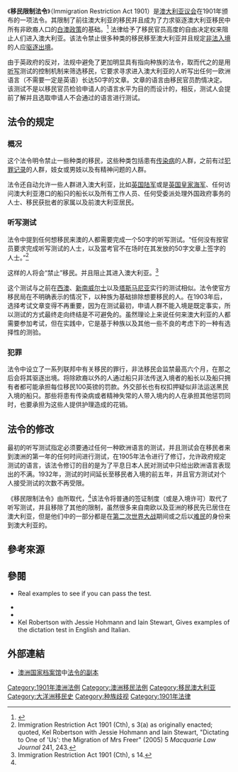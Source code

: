 {{Infobox legislation
| short_title    = 1901年移民限制法令
| legislature    = [[澳大利亚议会|澳大利亚议会]]
| image         = Coat of Arms of Australia.svg
| long_title     = 一项对移民具有特殊限制以及为联邦提供移除禁止移民的法令
| introduced_by  = [[埃德蒙·巴顿|埃德蒙·巴顿]]（1901年7月5日）
| datepassed    =
| royal_assent   = 1901年12月23日
| date_commenced =
| amendments    = 1905, 1908, 1910, 1912, 1920, 1924, 1925, 1930, 1932, 1933, 1935, 1940, 1948, 1949
| related       = {{tsl|en|Migration Act 1958|1958移民法令}}<ref name=ComLaw>{{cite web | title=Migration Act 1958 (Cth) | work=ComLaw | url=http://www.comlaw.gov.au/Details/C2013C00458 | accessdate=1 November 2013 | archive-date=2015-04-02 | archive-url=https://web.archive.org/web/20150402190019/http://www.comlaw.gov.au/Details/C2013C00458 | dead-url=no }}</ref>
| status        = repealed
}}
《'''移民限制法令'''》（Immigration Restriction Act 1901）是[[澳大利亚议会|澳大利亚议会]]在1901年颁布的一项法令。其限制了前往澳大利亚的移民并且成为了力求驱逐澳大利亚移民中所有非欧裔人口的[[白澳政策|白澳政策]]的基础。<ref>{{cite web | title=Immigration Restriction Act 1901 | work=National Archives of Australia: Documenting a Democracy | url=http://www.foundingdocs.gov.au/item.asp?dID=16 | accessdate=7 March 2015 | deadurl=yes | archiveurl=https://web.archive.org/web/20110601201917/http://www.foundingdocs.gov.au/item.asp?dID=16 | archivedate=2011-06-01 }}</ref> 法律给予了移民官员高度的自由决定权来阻止人们进入澳大利亚。该法令禁止很多种类的移民移至澳大利亚并且规定[[非法入境|非法入境]]的人应[[驱逐出境|驱逐出境]]。

由于英政府的反对，法规中避免了更加明显具有指向种族的法令，取而代之的是用[[听写|听写]]测试的控制机制来筛选移民，它要求寻求进入澳大利亚的人听写出任何一欧洲语言（不需要一定是英语）长达50字的文章。文章的语言由移民官员酌情决定。该测试不是以移民官员检验申请人的语言水平为目的而设计的，相反，测试人会提前了解并且选取申请人不会通过的语言进行测试。

==法令的规定==
===概况===
这个法令明令禁止一些种类的移民，这些种类包括患有[[传染病|传染病]]的人群，之前有过[[犯罪记录|犯罪记录]]的人群，妓女或男妓以及有精神问题的人群。

法令还自动允许一些人群进入澳大利亚，比如[[英国陆军|英国陆军]]或是[[英国皇家海军|英国皇家海军]]、任何访问澳大利亚港口的船只的船长以及所有工作人员、任何受委派处理外国政府事务的人士、移民获批者的家属以及前澳大利亚居民。

===听写测试===
法令中提到任何想移民来澳的人都需要完成一个50字的听写测试。“任何没有按官员要求完成听写测试的人士，以及當考官不在场时在其发放的50字文章上签字的人士。”<ref>Immigration Restriction Act 1901 (Cth), s 3(a) as originally enacted; quoted, Kel Robertson with Jessie Hohmann and Iain Stewart, "Dictating to One of 'Us': the Migration of Mrs Freer" (2005) 5 ''Macquarie Law Journal'' 241, 243.</ref> 

这样的人将会“禁止”移民。并且阻止其进入澳大利亚。<ref>Immigration Restriction Act 1901 (Cth), s 14.</ref>

这个测试与之前在[[西澳|西澳]]、[[新南威尔士|新南威尔士]]以及[[塔斯马尼亚|塔斯马尼亚]]实行的测试相似。法令使官方移民局在不明确表示的情况下，以种族为基础{{Ref|test_selective}}排除想要移民的人。在1903年后，选择考试文章变得不再重要，因为在测试最初，申请人群不能入境是既定事实，所以测试的方式最终走向终结是不可避免的。虽然理论上来说任何来澳大利亚的人都需要参加考试，但在实践中，它是基于种族以及其他一些不良的考虑下的一种有选择性的测验。

===犯罪===
法令中设立了一系列联邦中有关移民的罪行，非法移民会监禁最高六个月，在那之后会将其驱逐出境。将除欧裔以外的人通过船只非法传送入境者的船长以及船只拥有者都可能承担每位移民100英镑的罚款。外交部长也有权扣押疑似非法运送黑民入境的船只。那些将患有传染病或者精神失常的人带入境内的人在承担其他惩罚同时，也要承担为这些人提供护理造成的花销。

==法令的修改==
最初的听写测试指定必须要通过任何一种欧洲语言的测试，并且测试会在移民者来到澳洲的第一年的任何时间进行测试，在1905年法令进行了修订，允许政府规定测试的语言，该法令修订的目的是为了平息日本人民对测试中只给出欧洲语言表现出的不满。1932年，测试的时间延长至移民者入境的前五年，并且官方测试对个人接受测试的次数不再受限。

《移民限制法令》由{{tsl|en|Migration Act 1958|1958移民法令}}所取代，<ref name=ComLaw />该法令将普通的签证制度（或是入境许可）取代了听写测试，并且移除了其他的限制，虽然很多来自南欧以及亚洲的移民先已居住在澳大利亚，但是他们中的一部分都是在[[第二次世界大战|第二次世界大战]]期间或之后以[[难民|难民]]的身份来到澳大利亚的。

==參考來源==
{{reflist}}

==參閱==
* {{cite web | title=The Australian Dictation Test | work=Tenpoundpom.com | url=http://www.tenpoundpom.com/dictation.php | accessdate=27 April 2014 | deadurl=yes | archiveurl=https://web.archive.org/web/20140301061101/http://www.tenpoundpom.com/dictation.php | archivedate=2014-03-01 }} Real examples to see if you can pass the test.
* {{cite web | title=Administering the Dictation Test, 1950s | work=Immigration Museum | url=http://www.museum.vic.gov.au/customshouse/stories/dictation_test.asp | accessdate=13 July 2005 | archive-url=https://web.archive.org/web/20080829004947/http://www.museum.vic.gov.au/customshouse/stories/dictation_test.asp | archive-date=2008-08-29 | dead-url=yes }}
* {{cite web | title=Abolition of the 'White Australia' Policy | work=Dept of Immigration and Citizenship | url=http://www.immi.gov.au/media/fact-sheets/08abolition.htm | accessdate=5 January 2010 | archive-url=https://web.archive.org/web/20060901105340/http://www.immi.gov.au/media/fact-sheets/08abolition.htm | archive-date=2006-09-01 | dead-url=yes }}
* Kel Robertson with Jessie Hohmann and Iain Stewart, {{cite web | title=Dictating to One of 'Us': the Migration of Mrs Freer | url=http://www.austlii.edu.au/au/journals/MqLawJl/2005/12.html | accessdate=24 May 2013 | archive-date=2016-03-04 | archive-url=https://web.archive.org/web/20160304070841/http://www.austlii.edu.au/au/journals/MqLawJl/2005/12.html | dead-url=no }} Gives examples of the dictation test in English and Italian.

==外部連結==
*[[澳洲国家档案馆|澳洲国家档案馆]]中[http://foundingdocs.gov.au/item-sdid-87.html 法令的副本]{{Wayback|url=http://foundingdocs.gov.au/item-sdid-87.html |date=20201021182808 }}

[[Category:1901年澳洲法例|Category:1901年澳洲法例]]
[[Category:澳洲移民法例|Category:澳洲移民法例]]
[[Category:移民澳大利亚|Category:移民澳大利亚]]
[[Category:大洋洲移民史|Category:大洋洲移民史]]
[[Category:种族歧视|Category:种族歧视]]
[[Category:1901年法律|Category:1901年法律]]